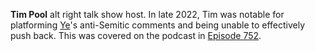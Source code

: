 '''Tim Pool''' alt right talk show host. In late 2022, Tim was notable for platforming [[Kanye West|Ye]]'s anti-Semitic comments and being unable to effectively push back. This was covered on the podcast in [[752: Ye Took A Dip In The Pool|Episode 752]].
